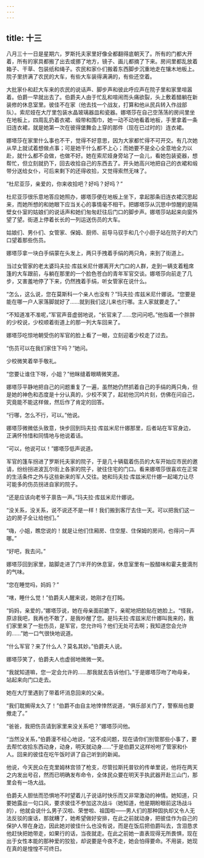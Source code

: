 ```yaml
---
---
---
```

title: 十三
---



八月三十一日是星期六，罗斯托夫家里好像全都翻得底朝天了。所有的门都大开着，所有的家具都搬了出去或挪了地方，镜子、画儿都摘了下来。房间里都乱放着箱子、干草、包装纸和绳子。农民和家仆们搬着东西脚步沉重地走在镶木地板上。院子里挤满了农民的大车，有些大车装得满满的，有些还空着。

大批家仆和赶大车来的农民的说话声、脚步声和彼此呼应声在院子里和家里喧嚣着。伯爵一早就出去了。伯爵夫人由于忙乱和喧闹而头痛欲裂，头上敷着醋躺在新装修的休息室里。彼佳不在家（他去找一个战友，打算和他从民兵转入作战部队）。索尼娅在大厅里包装水晶玻璃器皿和瓷器。娜塔莎在自己空荡荡的房间里坐在地板上，四周乱扔着衣裙、缎带和围巾，她一动不动地看着地板，手里拿着一条旧连衣裙，就是她第一次在彼得堡舞会上穿的那件（现在已过时的）连衣裙。

娜塔莎在家里什么事也不干，觉得不好意思，因为大家都忙得不可开交。有几次她从早上就试着想做点事；可是她干什么都不上心；而她要不是全心全意地全力以赴，就什么都不会做，也做不好。她在索尼娅身旁站了一会儿，看她包装瓷器，想帮忙，但立刻就扔下，回去收拾自己的东西去了。开头她高兴地把自己的衣裙和缎带分送给女仆，可后来剩下的还得收拾，又觉得索然无味了。

“杜尼亚莎，亲爱的，你来收拾吧？好吗？好吗？”

杜尼亚莎很乐意地答应她照办，娜塔莎便在地板上坐下，拿起那条旧连衣裙沉思起来，而她所想的和她眼下应当关心的事情毫不相干。把娜塔莎从沉思中惊醒的是隔壁女仆室的姑娘们的说话声和她们匆匆赶往后门口的脚步声。娜塔莎站起来向窗外望了望。街道上停着长长的一列运送伤员的大车。

姑娘们、男仆们、女管家、保姆、厨师、前导马驭手和几个小厨子站在院子的大门口望着那些伤员。

娜塔莎拿一块白手绢蒙在头发上，两只手拽着手绢的两只角，来到了街道上。

当过女管家的老太婆玛夫拉·库兹米尼什娜离开大门口的人群，走到一辆支着粗席篷的大车跟前，与躺在那里的一个脸色苍白的青年军官交谈。娜塔莎向前走了几步，又害羞地停了下来，仍然拽着手绢，听女管家在说什么。

“怎么，这么说，您在莫斯科一个亲人也没有？”玛夫拉·库兹米尼什娜说。“您要是能在哪一户人家落脚就好了……就到我们这儿来也行哪。主人家就要走了。”

“不知道准不准呢，”军官声音虚弱地说，“长官来了……您问问吧。”他指着一个胖胖的少校说，少校顺着街道上的那一列大车回来了。

娜塔莎吃惊地朝受伤的军官的脸上看了一眼，立刻迎着少校走了过去。

“伤员可以在我们家住下吗？”她问。

少校微笑着举手敬礼。

“您要让谁住下呀，小姐？”他眯缝着眼睛微笑道。

娜塔莎平静地把自己的问题重复了一遍，虽然她仍然抓着自己的手绢的两只角，但是她的神色和态度是十分认真的，少校不笑了，起初他沉吟片刻，仿佛在问自己，究竟能不能这样做，然后作了肯定的回答。

“行哪，怎么不行，可以。”他说。

娜塔莎微微低头致意，快步回到玛夫拉·库兹米尼什娜那里，后者站在军官身边，正满怀怜惜和同情地与他说着话。

“可以，他说可以！”娜塔莎低声说道。

军官的篷车拐进了罗斯托夫家的院子，于是几十辆载着伤员的大车开始应市民的邀请，纷纷拐进波瓦尔街上各家的院子，驶往住宅的门口。看来娜塔莎很喜欢在正常的生活条件之外与这些新来的军人交往。她和玛夫拉·库兹米尼什娜一起竭力让尽可能多的伤员拐进自家的院子。

“还是应该向老爷子禀告一声。”玛夫拉·库兹米尼什娜说。

“没关系，没关系，说不说还不是一样！我们搬到客厅去住一天。可以把我们这一边的房子全让给他们。”

“嗨，小姐，瞧您说的！就是让他们住厢房、住空屋、住保姆的房间，也得问一声哪。”

“好吧，我去问。”

娜塔莎回到家里，踮脚走进了门半开的休息室，休息室里有一股醋味和霍夫曼滴剂的气味。

“您在睡觉吗，妈妈？”

“嗐，睡什么觉！”伯爵夫人醒来说，她刚才在打盹。

“妈妈，亲爱的，”娜塔莎说，她在母亲面前跪下，亲昵地把脸贴在她脸上。“怪我，原谅我吧，我再也不敢了，是我吵醒了您。是玛夫拉·库兹米尼什娜叫我来的，我们家里来了一批伤员，是军官，您允许吗？他们无处可去啊；我知道您会允许的……”她一口气很快地说道。

“什么军官？来了什么人？莫名其妙。”伯爵夫人说。

娜塔莎笑了，伯爵夫人也虚弱地微微一笑。

“我就知道嘛，您一定会允许的……那我就去告诉他们。”于是娜塔莎吻了吻母亲，站起来向门口走去。

她在大厅里遇到了带着坏消息回来的父亲。

“我们耽搁得太久了！”伯爵不由自主地悻悻然说道，“俱乐部关门了，警察局也要撤走了。”

“爸爸，我把伤员请到家里来没关系吧？”娜塔莎问他。

“当然没关系，”伯爵漫不经心地说，“这不成问题，现在请你们别管那些小事了，要去帮忙收拾东西动身，动身，明天就动身……”于是伯爵又这样吩咐了管家和仆人。回来的彼佳在吃午饭时讲了自己听到的新闻。

他说，今天民众在克里姆林宫领了枪支，尽管拉斯托普钦的传单里说，他将在两天之内发出号召，然而已明确发布命令，全体民众要在明天手执武器开赴三山门，那里会有一场大战。

伯爵夫人胆怯而恐惧地不时望着儿子说话时快乐而又非常激动的神情。她知道，只要她露出一句口风，要求彼佳不参加这次战斗（她知道，他是期盼眼前这场战斗的），他就会说什么男子汉啦、荣誉啦、祖国啦——男人们的那种固执却又令人无法反驳的废话，那就糟了，她希望做好安排，在此之前就动身，把彼佳作为自己的保护人带在身边，因此她对彼佳什么也没有说，而是在饭后把伯爵叫去，含泪恳求他赶快把她带走，如果行的话，当夜就走。在此之前她一直表现得无所畏惧，现在出于女性本能的那种爱的狡狯，却说要是今夜不走，她会怕得要命。不用装，她现在真的是惶惶不可终日。